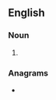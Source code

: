==English==

===Noun===
{{head|en|noun form}}

# {{plural of|en|septin}}

===Anagrams===
* {{anagrams|en|a=einpsst|insteps|spinets|step-ins}}